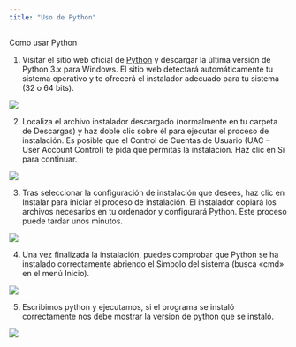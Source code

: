 ```yaml
---
title: "Uso de Python"
---
```


Como usar Python 

1. Visitar el sitio web oficial de [Python](https://www.python.org/downloads/) y descargar la última versión de Python 3.x para Windows. El sitio web detectará automáticamente tu sistema operativo y te ofrecerá el instalador adecuado para tu sistema (32 o 64 bits).

![](img/py-1.png)

2. Localiza el archivo instalador descargado (normalmente en tu carpeta de Descargas) y haz doble clic sobre él para ejecutar el proceso de instalación. Es posible que el Control de Cuentas de Usuario (UAC – User Account Control) te pida que permitas la instalación. Haz clic en Sí para continuar.

![](img/py-2.png)

3. Tras seleccionar la configuración de instalación que desees, haz clic en Instalar para iniciar el proceso de instalación. El instalador copiará los archivos necesarios en tu ordenador y configurará Python. Este proceso puede tardar unos minutos.

![](img/py-5.png)

4. 
Una vez finalizada la instalación, puedes comprobar que Python se ha instalado
correctamente abriendo el Símbolo del sistema (busca «cmd» en el menú Inicio).

![](img/py-3.png)

5. Escribimos python y ejecutamos, si el programa se instaló correctamente nos debe mostrar la version de python que se instaló.

![](img/py-4.png)

